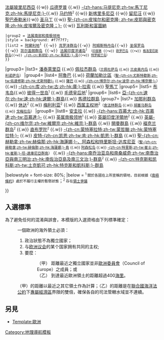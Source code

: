 {{Navbox
|name = 歐洲國家的海外屬地
|title = [[欧洲]][[国家|國家]]的[[属地|海外屬地]]
|titlebkg = #eee
|above= <small>主權屬於歐洲國家，但接近或位於非歐洲大陸土地上的領土（參見：[[#入選標準|入選標準]]）</small>
|groupstyle = width:70px;text-align:left
|group1= {{DNK}}
|liststyle = width:auto;
|list1= [[格陵兰]]
|group2= {{FRA}}
|list2style = background: transparent;<!-- subgroups in use -->
|list2 =
 {{Navbox subgroups
 |oddstyle = background: #f7f7f7;
 |evenstyle = background: transparent;
 |list1 = {{nowrap begin}}[[克利珀頓島]] {{·w}} [[法屬圭亞那]] {{·w}} [[法屬玻里尼西亞]] {{·w}} [[瓜德罗普]] {{.w}} [[馬提尼克|-{zh-hans:马提尼克;zh-tw:馬丁尼克;zh-hk:馬提尼克;}-]]{{.w}} [[马约特]]<small><sup>2</sup></small> {{·w}} [[新喀里多尼亞]] {{·w}} [[留尼汪]] {{·w}} [[聖巴泰勒米]]{{·w}} [[法屬聖馬丁|圣马丁]] {{·w}} [[圣皮埃尔和密克隆|聖-{zh-cn:皮埃尔和密克隆; zh-tw:皮耶與密克隆;zh-hk:皮埃爾及密克隆；}-]] {{·w}} [[瓦利斯和富圖納]]{{nowrap end}}
 |group2 = [[法属南部和南极领地]]
 |style = background: #f7f7f7;
 |list2 = {{nowrap begin}}[[阿黛利地]]<sup>1</sup> {{·w}} [[克罗泽群岛]]{{·w}} [[阿姆斯特丹岛]]{{·w}} [[圣保罗岛 (留尼汪)|圣保罗岛]]{{·w}} [[凯尔盖朗群岛]] {{·w}} [[法属印度洋诸岛]]<small><sup>2</sup></small> <small>（[[印度礁]] {{•w}} [[欧罗巴岛]] {{•w}} [[格洛里厄斯群岛]]{{•w}} [[新胡安岛|-{zh-cn:新胡安;zh-tw:萬諾瓦;}-島]]{{•w}} [[特罗姆兰岛]]）</small>{{nowrap end}}
 }}
|group3= {{ITA}}
|list3= {{nowrap begin}}[[潘泰萊里亞]] {{.w}} [[佩拉杰群岛]]<small>（[[兰佩杜萨岛]] {{.w}} [[兰皮奥内岛]] {{.w}} [[利诺萨岛]]）</small>{{nowrap end}}
|group4= {{NLD}}
|list4= {{nowrap begin}}[[阿魯巴]] {{.w}} [[荷蘭加勒比區]]<small>（[[圣尤斯特歇斯|聖-{zh-cn:尤斯特歇斯;zh-tw:佑達修斯;zh-hk:尤斯特歇}-]] {{.w}} [[薩巴]] {{.w}} [[博奈尔|-{zh-cn:博奈尔;zh-tw:波奈;zh-hk:博奈爾;}-]]）</small> {{.w}} [[库拉索|-{zh-cn:库;zh-tw:古;zh-hk:庫;}-拉索]] {{.w}} [[荷屬聖馬丁|聖馬丁]]{{nowrap end}}
|group5= {{NOR}}
|list5= {{nowrap begin}}[[布韦岛]]{{.w}} [[彼得一世岛]]<small><sup>1</sup></small> {{.w}} [[毛德皇后地]]<small><sup>1</sup></small>{{nowrap end}}
|group6= {{PRT}}
|list6= {{nowrap begin}}[[亚速尔群岛|亞-{zh-cn:速尔;zh-tw:速;zh-hk:速爾;}-群島]]{{.w}} [[马德拉群岛|馬德拉群島]]{{nowrap end}}
|group7= {{nowrap|{{ESP}}}}
|list7= {{nowrap begin}}[[加那利群岛]]{{.w}} [[休达]]<small><sup>2</sup></small> {{.w}} [[梅利利亚]]<small><sup>2</sup></small> {{.w}} [[西属主权地]]<small><sup>2</sup></small><small>（[[舍法林群岛]] {{.w}} [[胡塞马群岛]] {{.w}} [[戈梅拉岛 (西属主权地)|戈梅拉岛]]）</small>{{nowrap end}}
|group8= {{UK}}
|list8= {{nowrap begin}}[[安圭拉]] {{.w}} [[百慕大|-{zh-hans:百慕大;zh-hk:百慕達;zh-tw:百慕達;}-]] {{.w}} [[英属南极领地]]<small><sup>1</sup></small> {{.w}} [[英屬印度洋領地]]<small><sup>2</sup></small> {{.w}} [[英屬維爾京群島|英屬-{zh-cn:维尔京;zh-tw:維爾京;zh-hk:維京;}-群島]] {{.w}} [[開曼群島|開曼群島]] {{.w}} [[福克兰群岛]]<small><sup>2</sup></small> {{.w}} [[直布罗陀]]<small><sup>2</sup></small> {{.w}} [[蒙特塞拉特|-{zh-cn:蒙特塞拉特;zh-tw:蒙哲臘;zh-hk:蒙特塞拉特;}-]] {{.w}} [[皮特凯恩群岛|皮特-{zh-cn:凯恩;zh-tw:肯;zh-hk:凱恩;}-群島]] {{.w}} {{nowrap begin}} [[圣赫勒拿、阿森松和特里斯坦-达库尼亚|聖-{zh-cn:赫勒拿;zh-tw:赫倫那;zh-hk:海蓮娜;}-、阿森松和特里斯坦-达库尼亚]]<small>（[[圣赫勒拿|聖-{zh-cn:赫勒拿;zh-tw:赫倫那;zh-hk:海蓮娜;}-島]] {{.w}} [[阿森松岛]] {{.w}} [[特里斯坦-达库尼亚|-{zh-cn:特里斯;zh-tw:崔士;zh-hk:崔斯;}-坦-達庫尼亞群島]]）</small> {{.w}} [[南乔治亚和南桑威奇群岛|-{zh-hans:南乔治亚岛和南桑威奇;zh-tw:南喬治亞與南三明治;zh-hk:南佐治亞島及南三文治;}-群島]]<small><sup>2</sup></small> {{.w}} [[特克斯和凯科斯群岛|-{zh-cn:特克斯和凯科斯;zh-tw:土克凱可;zh-hk:特克斯和凱科斯;}-群島]]{{nowrap end}}

|belowstyle = font-size: 80%;
|below = <small><sup>1</sup> 關於各國在{{ATA}}上所宣稱的領地，目前根據《[[南极条约体系|南極條約]]》處於不履行主權的暫懸狀態</small>；<small><sup>2</sup> 存在[[領土爭議]] </small>

}}<noinclude>

== 入選標準 ==
為了避免任何的混淆與誤會，本模版的入選資格由下列標準確定：
: 一個歐洲的海外領土必須：
:# 政治狀態不為獨立國家；
:# 与[[欧洲议会]]的某个国家拥有共同的主权;
:# 要麼：
:#: （甲） 距離最近之獨立國家並非[[欧洲委员会|歐洲委員會]]（Council of Europe）之成員；或
:#: （乙） 到達最近歐洲領土的距離超過400[[海里]]。
: （甲）的距離以最近之其它領土作為計算；（乙）的距離是在[[聯合國海洋法公約]]下[[專屬經濟區]]界限的雙倍，確保各自的司法管轄水域並不連續。

== 另見 ==
* [[Template:歐洲]]

[[Category:地理導航模板]]
</noinclude>